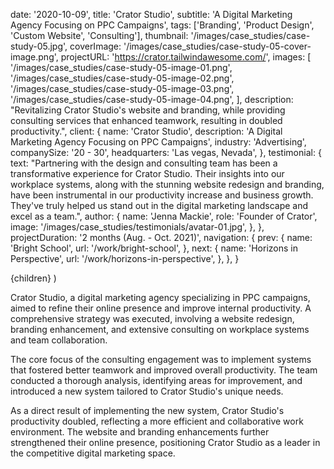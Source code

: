   date: '2020-10-09',
  title: 'Crator Studio',
  subtitle: 'A Digital Marketing Agency Focusing on PPC Campaigns',
  tags: ['Branding', 'Product Design', 'Custom Website', 'Consulting'],
  thumbnail: '/images/case_studies/case-study-05.jpg',
  coverImage: '/images/case_studies/case-study-05-cover-image.png',
  projectURL: 'https://crator.tailwindawesome.com/',
  images: [
    '/images/case_studies/case-study-05-image-01.png',
    '/images/case_studies/case-study-05-image-02.png',
    '/images/case_studies/case-study-05-image-03.png',
    '/images/case_studies/case-study-05-image-04.png',
  ],
  description:
    "Revitalizing Crator Studio's website and branding, while providing consulting services that enhanced teamwork, resulting in doubled productivity.",
  client: {
    name: 'Crator Studio',
    description: 'A Digital Marketing Agency Focusing on PPC Campaigns',
    industry: 'Advertising',
    companySize: '20 - 30',
    headquarters: 'Las vegas, Nevada',
  },
  testimonial: {
    text: "Partnering with the design and consulting team has been a transformative experience for Crator Studio. Their insights into our workplace systems, along with the stunning website redesign and branding, have been instrumental in our productivity increase and business growth. They've truly helped us stand out in the digital marketing landscape and excel as a team.",
    author: {
      name: 'Jenna Mackie',
      role: 'Founder of Crator',
      image: '/images/case_studies/testimonials/avatar-01.jpg',
    },
  },
  projectDuration: '2 months (Aug. - Oct. 2021)',
  navigation: {
    prev: {
      name: 'Bright School',
      url: '/work/bright-school',
    },
    next: {
      name: 'Horizons in Perspective',
      url: '/work/horizons-in-perspective',
    },
  },
}

  <CaseStudiesLayout data={data}>{children}</CaseStudiesLayout>
)

Crator Studio, a digital marketing agency specializing in PPC campaigns, aimed to refine their online presence and improve internal productivity. A comprehensive strategy was executed, involving a website redesign, branding enhancement, and extensive consulting on workplace systems and team collaboration.

The core focus of the consulting engagement was to implement systems that fostered better teamwork and improved overall productivity. The team conducted a thorough analysis, identifying areas for improvement, and introduced a new system tailored to Crator Studio's unique needs.

As a direct result of implementing the new system, Crator Studio's productivity doubled, reflecting a more efficient and collaborative work environment. The website and branding enhancements further strengthened their online presence, positioning Crator Studio as a leader in the competitive digital marketing space.
